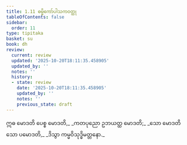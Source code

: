 ```yaml
---
title: 1.11 ဓမ္မိကော်ပါသကဝတ္ထု
tableOfContents: false
sidebar:
  order: 11
type: tipitaka
basket: su
book: dh
review:
  current: review
  updated: '2025-10-20T18:11:35.458905'
  updated_by: ''
  notes: ''
  history:
  - state: review
    date: '2025-10-20T18:11:35.458905'
    updated_by: ''
    notes: ''
    previous_state: draft
---
```



<DynamicBreadcrumb />


<ReviewStatus review={frontmatter.review} showDetails={true} />

<HypothesisAnnotation frontmatter={frontmatter} />

<Division number="16" book="dh" e="ch" v="18" p="15">

<Paragraph number="17" type="verses" book="dh">
ဣဓ မောဒတိ ပေစ္စ မောဒတိ,_  
_ကတပုညော ဥဘယတ္ထ မောဒတိ;_  
_သော မောဒတိ သော ပမောဒတိ,_  
_ဒိသွာ ကမ္မဝိသုဒ္ဓိမတ္တနော._
</Paragraph>
</Division>